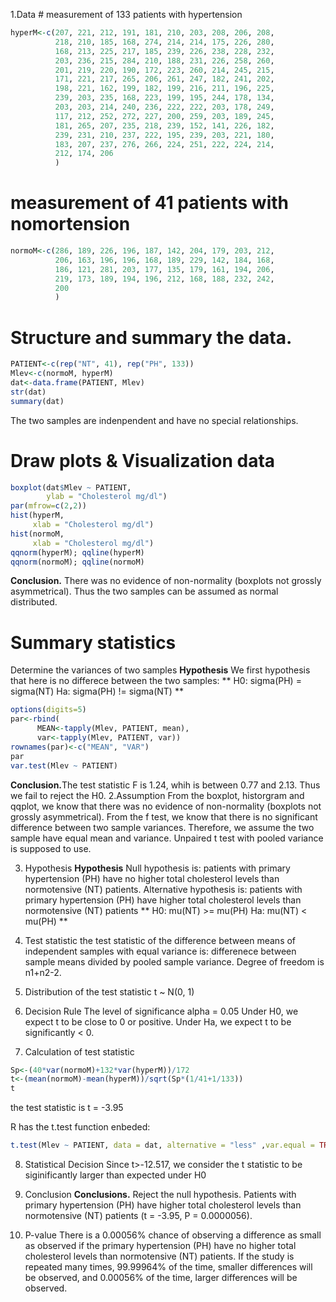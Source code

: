 1.Data
# measurement of 133 patients with hypertension
```r
hyperM<-c(207, 221, 212, 191, 181, 210, 203, 208, 206, 208,
          218, 210, 185, 168, 274, 214, 214, 175, 226, 280, 
          168, 213, 225, 217, 185, 239, 226, 238, 228, 232, 
          203, 236, 215, 284, 210, 188, 231, 226, 258, 260, 
          201, 219, 220, 190, 172, 223, 260, 214, 245, 215, 
          171, 221, 217, 265, 206, 261, 247, 182, 241, 202, 
          198, 221, 162, 199, 182, 199, 216, 211, 196, 225, 
          239, 203, 235, 168, 223, 199, 195, 244, 178, 134, 
          203, 203, 214, 240, 236, 222, 222, 203, 178, 249, 
          117, 212, 252, 272, 227, 200, 259, 203, 189, 245, 
          181, 265, 207, 235, 218, 239, 152, 141, 226, 182, 
          239, 231, 210, 237, 222, 195, 239, 203, 221, 180, 
          183, 207, 237, 276, 266, 224, 251, 222, 224, 214, 
          212, 174, 206
          )
```

# measurement of 41 patients with nomortension
```r
normoM<-c(286, 189, 226, 196, 187, 142, 204, 179, 203, 212,
          206, 163, 196, 196, 168, 189, 229, 142, 184, 168,
          186, 121, 281, 203, 177, 135, 179, 161, 194, 206,
          219, 173, 189, 194, 196, 212, 168, 188, 232, 242, 
          200
          )
```

# Structure and summary the data.
```r
PATIENT<-c(rep("NT", 41), rep("PH", 133))
Mlev<-c(normoM, hyperM)           
dat<-data.frame(PATIENT, Mlev)           
str(dat)
summary(dat)
```
The two samples are indenpendent and have no special relationships.

# Draw plots & Visualization data
```r
boxplot(dat$Mlev ~ PATIENT,
        ylab = "Cholesterol mg/dl")
par(mfrow=c(2,2))
hist(hyperM,
     xlab = "Cholesterol mg/dl")
hist(normoM,
     xlab = "Cholesterol mg/dl")
qqnorm(hyperM); qqline(hyperM)
qqnorm(normoM); qqline(normoM)
```
**Conclusion.** There was no evidence of non-normality (boxplots not grossly asymmetrical). Thus the two samples can be assumed as normal distributed.

# Summary statistics
Determine the variances of two samples
**Hypothesis** We first hypothesis that here is no differece between the two samples:
** H0: sigma(PH) = sigma(NT) **
** Ha: sigma(PH) != sigma(NT) **
```r
options(digits=5)
par<-rbind(
      MEAN<-tapply(Mlev, PATIENT, mean),
      var<-tapply(Mlev, PATIENT, var))
rownames(par)<-c("MEAN", "VAR")
par 
var.test(Mlev ~ PATIENT)
```
**Conclusion.**The test statistic F is 1.24, whih is between 0.77 and 2.13. Thus we fail to reject the H0. 
2.Assumption
From the boxplot, historgram and qqplot, we know that there was no evidence of non-normality (boxplots not grossly asymmetrical). 
From the f test, we know that there is no significant difference between two sample variances.
Therefore, we assume the two sample have equal mean and variance.
Unpaired  t test with pooled variance is supposed to use.

3. Hypothesis
**Hypothesis** 
Null hypothesis is: patients with primary hypertension (PH) have no higher total cholesterol levels than normotensive (NT) patients.
Alternative hypothesis is: patients with primary hypertension (PH) have higher total cholesterol levels than normotensive (NT) patients
** H0: mu(NT) >= mu(PH) **
** Ha: mu(NT) < mu(PH) **

4. Test statistic
the test statistic of the difference between means of independent samples with equal variance is:
differenece between sample means divided by pooled sample variance.
Degree of freedom is n1+n2-2.

5. Distribution of the test statistic
t ~ N(0, 1)

6. Decision Rule
The level of significance alpha = 0.05
Under H0, we expect t to be close to 0 or positive. Under Ha, we expect t to be significantly < 0.

7. Calculation of test statistic
```r
Sp<-(40*var(normoM)+132*var(hyperM))/172
t<-(mean(normoM)-mean(hyperM))/sqrt(Sp*(1/41+1/133))
t
```
the test statistic is t = -3.95

R has the t.test function enbeded:
```r
t.test(Mlev ~ PATIENT, data = dat, alternative = "less" ,var.equal = TRUE, paired = FALSE)
```

8. Statistical Decision
Since t>-12.517, we consider the t statistic to be siginificantly larger than expected under H0

9. Conclusion
**Conclusions.** Reject the null hypothesis. Patients with primary hypertension (PH) have higher total cholesterol levels than normotensive (NT) patients (t = -3.95, P = 0.0000056).

10. P-value
There is a 0.00056% chance of observing a difference as small as observed if the primary hypertension (PH) have no higher total cholesterol levels than normotensive (NT) patients.
If the study is repeated many times, 99.99964% of the time, smaller differences will be observed, and 0.00056% of the time, larger differences will be observed.


     